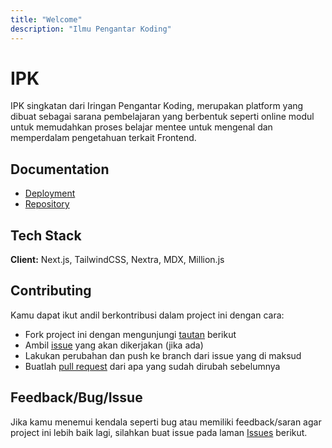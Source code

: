 ```yaml
---
title: "Welcome"
description: "Ilmu Pengantar Koding"
---
```


# IPK

IPK singkatan dari Iringan Pengantar Koding, merupakan platform yang dibuat sebagai sarana pembelajaran yang berbentuk seperti online modul untuk memudahkan proses belajar mentee untuk mengenal dan memperdalam pengetahuan terkait Frontend.

## Documentation

- [Deployment](https://ipk.devanada.com)
- [Repository](https://github.com/devanada/ipk)

## Tech Stack

**Client:** Next.js, TailwindCSS, Nextra, MDX, Million.js

## Contributing

Kamu dapat ikut andil berkontribusi dalam project ini dengan cara:

- Fork project ini dengan mengunjungi [tautan](https://github.com/devanada/ipk/fork) berikut
- Ambil [issue](https://github.com/devanada/ipk/issues) yang akan dikerjakan (jika ada)
- Lakukan perubahan dan push ke branch dari issue yang di maksud
- Buatlah [pull request](https://github.com/devanada/ipk/compare) dari apa yang sudah dirubah sebelumnya

## Feedback/Bug/Issue

Jika kamu menemui kendala seperti bug atau memiliki feedback/saran agar project ini lebih baik lagi, silahkan buat issue pada laman [Issues](https://github.com/devanada/ipk/issues/new/choose) berikut.
